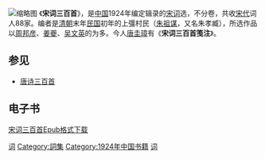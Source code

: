 [[File:稿本宋词三百首封面題簽.png|缩略图]]
《'''宋词三百首'''》，是[[中国|中国]]1924年编定辑录的[[宋词|宋词]]选，不分卷，共收[[宋代|宋代]]词人88家。编者是[[清朝|清朝]]末年[[中華民國|民国]]初年的上彊村民（[[朱祖谋|朱祖谋]]，又名朱孝臧），所选作品以[[周邦彦|周邦彦]]、[[姜夔|姜夔]]、[[吴文英|吴文英]]的为多。今人[[唐圭璋|唐圭璋]]有《'''宋词三百首笺注'''》。

== 参见 ==
{{Wikisource}}
*[[唐诗三百首|唐诗三百首]]

== 电子书 ==
[https://web.archive.org/web/20140325210234/http://ishare.iask.sina.com.cn/f/36967061.html 宋词三百首Epub格式下载]

[[Category:宋朝诗集|词]]
[[Category:詞集|Category:詞集]]
[[Category:1924年中国书籍|Category:1924年中国书籍]]
[[Category:中华民国大陆时期诗集|词]]